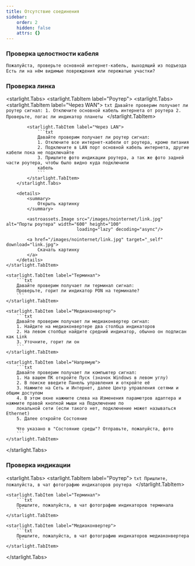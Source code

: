 ```yaml
---
title: Отсутствие соединения
sidebar:
    order: 2
    hidden: false
    attrs: {}
---
```

### Проверка целостности кабеля

```txt
Пожалуйста, проверьте основной интернет-кабель, выходящий из подъезда
Есть ли на нём видимые повреждения или пережатые участки?
```

### Проверка линка

<starlight.Tabs>
    <starlight.TabItem label="Роутер">
        <starlight.Tabs>
            <starlight.TabItem label="Через WAN">
                ```txt
                Давайте проверим получает ли роутер сигнал:
                1. Отключите основной кабель интернета от роутера
                2. Проверьте, погас ли индикатор планеты
                ```
            </starlight.TabItem>

            <starlight.TabItem label="Через LAN">
                ```txt
                Давайте проверим получает ли роутер сигнал:
                1. Отключите все интернет-кабели от роутера, кроме питания
                2. Подключите в LAN порт основной кабель интернета, другие кабели пока не подключайте
                3. Пришлите фото индикации роутера, а так же фото задней части роутера, чтобы было видно куда подключили
                кабель
                ```
            </starlight.TabItem>
        </starlight.Tabs>

        <details>
            <summary>
                Открыть картинку
            </summary>

            <astroassets.Image src="/images/nointernet/link.jpg" alt="Порты роутера" width="600" height="100"
                               loading="lazy" decoding="async"/>

            <a href="/images/nointernet/link.jpg" target="_self" download="link.jpg">
                Скачать картинку
            </a>
        </details>
    </starlight.TabItem>

    <starlight.TabItem label="Терминал">
        ```txt
        Давайте проверим получает ли терминал сигнал:
        Проверьте, горит ли индикатор PON на терминале?
        ```
    </starlight.TabItem>

    <starlight.TabItem label="Медиаконвертер">
        ```txt
        Давайте проверим получает ли медиаконвертер сигнал:
        1. Найдите на медиаконвертере два столбца индикаторов
        2. На левом столбце найдите средний индикатор, обычно он подписан как Link
        3. Уточните, горит ли он
        ```
    </starlight.TabItem>

    <starlight.TabItem label="Напрямую">
        ```txt
        Давайте проверим получает ли компьютер сигнал:
        1. На вашем ПК откройте Пуск (значок Windows в левом углу)
        2. В поиске введите Панель управления и откройте её
        3. Нажмите на Сеть и Интернет, далее Центр управления сетями и общим доступом
        4. В этом окне нажмите слева на Изменения параметров адаптера и нажмите правой кнопкой мыши на Подключение по
        локальной сети (если такого нет, подключение может называться Ethernet)
        5. Далее откройте Состояние

        Что указано в "Состояние среды"? Отправьте, пожалуйста, фото
        ```
    </starlight.TabItem>
</starlight.Tabs>

### Проверка индикации

<starlight.Tabs>
    <starlight.TabItem label="Роутер">
        ```txt
        Пришлите, пожалуйста, в чат фотографию индикаторов роутера
        ```
    </starlight.TabItem>

    <starlight.TabItem label="Терминал">
        ```txt
        Пришлите, пожалуйста, в чат фотографию индикаторов терминала
        ```
    </starlight.TabItem>

    <starlight.TabItem label="Медиаконвертер">
        ```txt
        Пришлите, пожалуйста, в чат фотографию индикаторов медиаконвертера
        ```
    </starlight.TabItem>
</starlight.Tabs>
